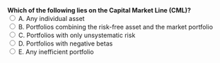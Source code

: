 ::: {.question-block}
<form onsubmit="event.preventDefault(); checkAnswer('module2_mcq_q43')" data-correct-answer="B">
<strong style="display: block;">Which of the following lies on the Capital Market Line (CML)?</strong>
<label><input type="radio" name="module2_mcq_q43" value="A"> A. Any individual asset</label><br>
<label><input type="radio" name="module2_mcq_q43" value="B"> B. Portfolios combining the risk-free asset and the market portfolio</label><br>
<label><input type="radio" name="module2_mcq_q43" value="C"> C. Portfolios with only unsystematic risk</label><br>
<label><input type="radio" name="module2_mcq_q43" value="D"> D. Portfolios with negative betas</label><br>
<label><input type="radio" name="module2_mcq_q43" value="E"> E. Any inefficient portfolio</label><br>
</form>
<div id="feedback-module2_mcq_q43" class="feedback" data-status="" style="display:none;">
✅ Correct: B. Only efficient portfolios (risk-free + market) lie on CML.
</div>
:::
